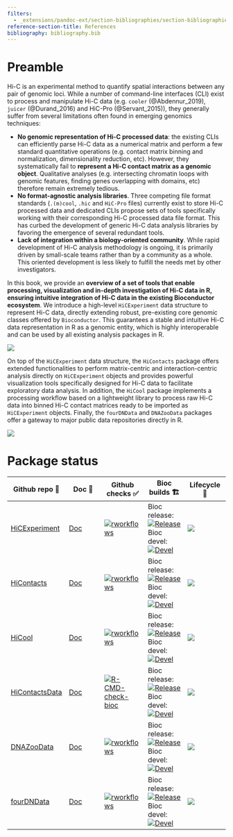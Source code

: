 ```yaml
---
filters:
  - _extensions/pandoc-ext/section-bibliographies/section-bibliographies.lua
reference-section-title: References
bibliography: bibliography.bib
---
```


# Preamble {-}

Hi-C is an experimental method to quantify spatial interactions between any pair of genomic loci. While a number of command-line interfaces (CLI) exist to process and manipulate Hi-C data (e.g. `cooler` (@Abdennur_2019), `juicer` (@Durand_2016) and HiC-Pro (@Servant_2015)), they generally suffer from several limitations often found in emerging genomics techniques: 

- **No genomic representation of Hi-C processed data**: the existing CLIs can efficiently parse Hi-C data as a numerical matrix and perform a few standard quantitative operations (e.g. contact matrix binning and normalization, dimensionality reduction, etc). However, they systematically fail to **represent a Hi-C contact matrix as a genomic object**. Qualitative analyses (e.g. intersecting chromatin loops with genomic features, finding genes overlapping with domains, etc) therefore remain extremely tedious. 
- **No format-agnostic analysis libraries**. Three competing file format standards (`.(m)cool`, `.hic` and `HiC-Pro` files) currently exist to store Hi-C processed data and dedicated CLIs propose sets of tools specifically working with their corresponding Hi-C processed data file format. This has curbed the development of generic Hi-C data analysis libraries by favoring the emergence of several redundant tools. 
- **Lack of integration within a biology-oriented community**. While rapid development of Hi-C analysis methodology is ongoing, it is primarily driven by small-scale teams rather than by a community as a whole. This oriented development is less likely to fulfill the needs met by other investigators.

In this book, we provide an **overview of a set of tools that enable processing, visualization and in-depth investigation of Hi-C data in R, ensuring intuitive integration of Hi-C data in the existing Bioconductor ecosystem**. We introduce a high-level `HiCExperiment` data structure to represent Hi-C data, directly extending robust, pre-existing core genomic classes offered by `Bioconductor`. This guarantees a stable and intuitive Hi-C data representation in R as a genomic entity, which is highly interoperable and can be used by all existing analysis packages in R. 

![](images/20230309114202.png)

On top of the `HiCExperiment` data structure, the `HiContacts` package offers extended functionalities to perform matrix-centric and interaction-centric analysis directly on `HiCExperiment` objects and provides powerful visualization tools specifically designed for Hi-C data to facilitate exploratory data analysis. In addition, the `HiCool` package implements a processing workflow based on a lightweight library to process raw Hi-C data into binned Hi-C contact matrices ready to be imported as `HiCExperiment` objects. Finally, the `fourDNData` and `DNAZooData` packages offer a gateway to major public data repositories directly in R.

![](images/20230421134800.jpg)

# Package status {-}

|Github repo 💾|Doc 📘|Github checks ✅|Bioc builds 🏗|Lifecycle 🌱|
|--|--|--|--|--|  
|[HiCExperiment](https://github.com/js2264/HiCExperiment)|[Doc](https://js2264.github.io/HiCExperiment)|[![rworkflows](https://github.com/js2264/HiCExperiment/actions/workflows/rworkflows.yml/badge.svg)](https://github.com/js2264/HiCExperiment/actions/workflows/rworkflows.yml)|Bioc release:<br/>[![Release](https://bioconductor.org/shields/build/release/bioc/HiCExperiment.svg)](https://bioconductor.org/checkResults/release/bioc-LATEST/HiCExperiment/) <br/>Bioc devel:<br/>[![Devel](https://bioconductor.org/shields/build/devel/bioc/HiCExperiment.svg)](https://bioconductor.org/checkResults/devel/bioc-LATEST/HiCExperiment/)|[![](https://img.shields.io/badge/lifecycle-maturing-blue.svg)](https://www.tidyverse.org/lifecycle/#maturing)|
|[HiContacts](https://github.com/js2264/HiContacts)|[Doc](https://js2264.github.io/HiContacts)|[![rworkflows](https://github.com/js2264/HiContacts/actions/workflows/rworkflows.yml/badge.svg)](https://github.com/js2264/HiContacts/actions/workflows/rworkflows.yml)|Bioc release:<br/>[![Release](https://bioconductor.org/shields/build/release/bioc/HiContacts.svg)](https://bioconductor.org/checkResults/release/bioc-LATEST/HiContacts/) <br/>Bioc devel:<br/>[![Devel](https://bioconductor.org/shields/build/devel/bioc/HiContacts.svg)](https://bioconductor.org/checkResults/devel/bioc-LATEST/HiContacts/)|[![](https://img.shields.io/badge/lifecycle-maturing-blue.svg)](https://www.tidyverse.org/lifecycle/#maturing)|
|[HiCool](https://github.com/js2264/HiCool)|[Doc](https://js2264.github.io/HiCool)|[![rworkflows](https://github.com/js2264/HiCool/actions/workflows/rworkflows.yml/badge.svg)](https://github.com/js2264/HiCool/actions/workflows/rworkflows.yml)|Bioc release:<br/>[![Release](https://bioconductor.org/shields/build/release/bioc/HiCool.svg)](https://bioconductor.org/checkResults/release/bioc-LATEST/HiCool/) <br/>Bioc devel:<br/>[![Devel](https://bioconductor.org/shields/build/devel/bioc/HiCool.svg)](https://bioconductor.org/checkResults/devel/bioc-LATEST/HiCool/)|[![](https://img.shields.io/badge/lifecycle-maturing-blue.svg)](https://www.tidyverse.org/lifecycle/#maturing)|
|[HiContactsData](https://github.com/js2264/HiContactsData)|[Doc](https://js2264.github.io/HiContactsData)|[![R-CMD-check-bioc](https://github.com/js2264/HiContactsData/actions/workflows/check-bioc.yml/badge.svg)](https://github.com/js2264/HiContactsData/actions/workflows/check-bioc.yml)|Bioc release:<br/>[![Release](https://bioconductor.org/shields/build/release/data-experiment/HiContactsData.svg)](https://bioconductor.org/checkResults/release/data-experiment-LATEST/HiContactsData/) <br/>Bioc devel:<br/>[![Devel](https://bioconductor.org/shields/build/release/data-experiment/HiContactsData.svg)](https://bioconductor.org/checkResults/devel/data-experiment-LATEST/HiContactsData/)|[![](https://img.shields.io/badge/lifecycle-stable-brightgreen.svg)](https://lifecycle.r-lib.org/articles/stages.html#stable)|
|[DNAZooData](https://github.com/js2264/DNAZooData)|[Doc](https://js2264.github.io/DNAZooData)|[![rworkflows](https://github.com/js2264/DNAZooData/actions/workflows/rworkflows.yml/badge.svg)](https://github.com/js2264/DNAZooData/actions/workflows/rworkflows.yml)|Bioc release:<br/>[![Release](https://bioconductor.org/shields/build/release/data-experiment/DNAZooData.svg)](https://bioconductor.org/checkResults/release/data-experiment-LATEST/DNAZooData/) <br/>Bioc devel:<br/>[![Devel](https://bioconductor.org/shields/build/release/data-experiment/DNAZooData.svg)](https://bioconductor.org/checkResults/devel/data-experiment-LATEST/DNAZooData/)|[![](https://img.shields.io/badge/lifecycle-stable-brightgreen.svg)](https://lifecycle.r-lib.org/articles/stages.html#stable)|
|[fourDNData](https://github.com/js2264/fourDNData)|[Doc](https://js2264.github.io/fourDNData)|[![rworkflows](https://github.com/js2264/fourDNData/actions/workflows/rworkflows.yml/badge.svg)](https://github.com/js2264/fourDNData/actions/workflows/rworkflows.yml)|Bioc release:<br/>[![Release](https://bioconductor.org/shields/build/release/data-experiment/fourDNData.svg)](https://bioconductor.org/checkResults/release/data-experiment-LATEST/fourDNData/) <br/>Bioc devel:<br/>[![Devel](https://bioconductor.org/shields/build/release/data-experiment/fourDNData.svg)](https://bioconductor.org/checkResults/devel/data-experiment-LATEST/fourDNData/)|[![](https://img.shields.io/badge/lifecycle-stable-brightgreen.svg)](https://lifecycle.r-lib.org/articles/stages.html#stable)|
